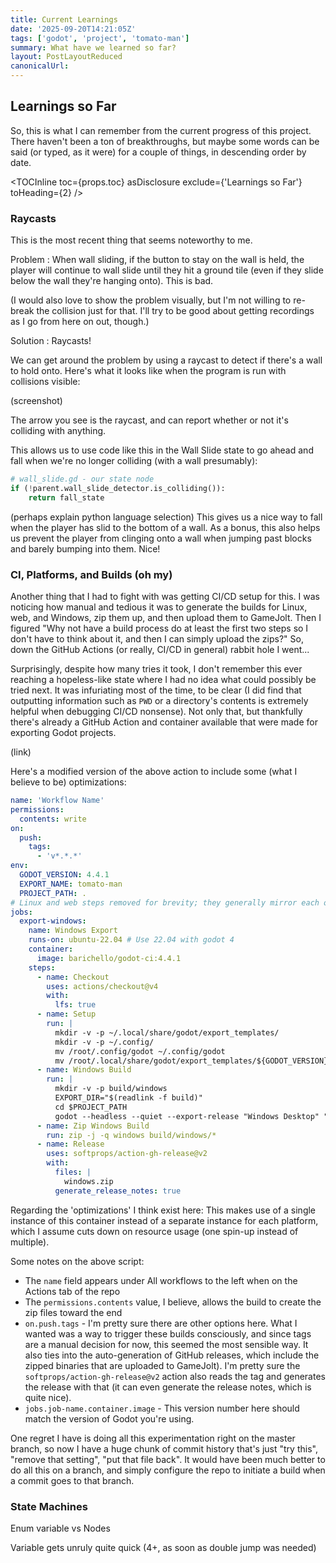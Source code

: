 ```yaml
---
title: Current Learnings
date: '2025-09-20T14:21:05Z'
tags: ['godot', 'project', 'tomato-man']
summary: What have we learned so far?
layout: PostLayoutReduced
canonicalUrl:
---
```


## Learnings so Far

So, this is what I can remember from the current progress of this project. There haven't been a ton of breakthroughs, but
maybe some words can be said (or typed, as it were) for a couple of things, in descending order by date.

<TOCInline toc={props.toc} asDisclosure exclude={'Learnings so Far'} toHeading={2} />

### Raycasts

This is the most recent thing that seems noteworthy to me.

Problem
: When wall sliding, if the button to stay on the wall is held, the player will continue to wall slide until they hit a
ground tile (even if they slide below the wall they're hanging onto). This is bad.

(I would also love to show the problem visually, but I'm not willing to re-break the collision just for that. I'll try to
be good about getting recordings as I go from here on out, though.)

Solution
: Raycasts!

We can get around the problem by using a raycast to detect if there's a wall to hold onto. Here's what it looks like when
the program is run with collisions visible:

(screenshot)

The arrow you see is the raycast, and can report whether or not it's colliding with anything.

This allows us to use code like this in the Wall Slide state to go ahead and fall when we're no longer colliding (with a
wall presumably):

```python
# wall_slide.gd - our state node
if (!parent.wall_slide_detector.is_colliding()):
    return fall_state
```

(perhaps explain python language selection)
This gives us a nice way to fall when the player has slid to the bottom of a wall. As a bonus, this also helps us prevent
the player from clinging onto a wall when jumping past blocks and barely bumping into them. Nice!

### CI, Platforms, and Builds (oh my)

Another thing that I had to fight with was getting CI/CD setup for this. I was noticing how manual and tedious it was to
generate the builds for Linux, web, and Windows, zip them up, and then upload them to GameJolt. Then I figured "Why not
have a build process do at least the first two steps so I don't have to think about it, and then I can simply upload the zips?"
So, down the GitHub Actions (or really, CI/CD in general) rabbit hole I went...

Surprisingly, despite how many tries it took, I don't remember this ever reaching a hopeless-like state where I had no idea
what could possibly be tried next. It was infuriating most of the time, to be clear (I did find that outputting information
such as `PWD` or a directory's contents is extremely helpful when debugging CI/CD nonsense). Not only that, but thankfully
there's already a GitHub Action and container available that were made for exporting Godot projects.

(link)

Here's a modified version of the above action to include some (what I believe to be) optimizations:

```yml
name: 'Workflow Name'
permissions:
  contents: write
on:
  push:
    tags:
      - 'v*.*.*'
env:
  GODOT_VERSION: 4.4.1
  EXPORT_NAME: tomato-man
  PROJECT_PATH: .
# Linux and web steps removed for brevity; they generally mirror each other
jobs:
  export-windows:
    name: Windows Export
    runs-on: ubuntu-22.04 # Use 22.04 with godot 4
    container:
      image: barichello/godot-ci:4.4.1
    steps:
      - name: Checkout
        uses: actions/checkout@v4
        with:
          lfs: true
      - name: Setup
        run: |
          mkdir -v -p ~/.local/share/godot/export_templates/
          mkdir -v -p ~/.config/
          mv /root/.config/godot ~/.config/godot
          mv /root/.local/share/godot/export_templates/${GODOT_VERSION}.stable ~/.local/share/godot/export_templates/${GODOT_VERSION}.stable
      - name: Windows Build
        run: |
          mkdir -v -p build/windows
          EXPORT_DIR="$(readlink -f build)"
          cd $PROJECT_PATH
          godot --headless --quiet --export-release "Windows Desktop" "$EXPORT_DIR/windows/$EXPORT_NAME.exe"
      - name: Zip Windows Build
        run: zip -j -q windows build/windows/*
      - name: Release
        uses: softprops/action-gh-release@v2
        with:
          files: |
            windows.zip
          generate_release_notes: true
```

Regarding the 'optimizations' I think exist here: This makes use of a single instance of this container instead of a
separate instance for each platform, which I assume cuts down on resource usage (one spin-up instead of multiple).

Some notes on the above script:

- The `name` field appears under All workflows to the left when on the Actions tab of the repo
- The `permissions.contents` value, I believe, allows the build to create the zip files toward the end
- `on.push.tags` - I'm pretty sure there are other options here. What I wanted was a way to trigger these builds
  consciously, and since tags are a manual decision for now, this seemed the most sensible way. It also ties into the
  auto-generation of GitHub releases, which include the zipped binaries that are uploaded to GameJolt). I'm pretty sure the
  `softprops/action-gh-release@v2` action also reads the tag and generates the release with that (it can even generate the
  release notes, which is quite nice).
- `jobs.job-name.container.image` - This version number here should match the version of Godot you're using.

One regret I have is doing all this experimentation right on the master branch, so now I have a huge chunk of commit
history that's just "try this", "remove that setting", "put that file back". It would have been much better to do all this
on a branch, and simply configure the repo to initiate a build when a commit goes to that branch.

### State Machines

Enum variable vs Nodes

Variable gets unruly quite quick (4+, as soon as double jump was needed)
